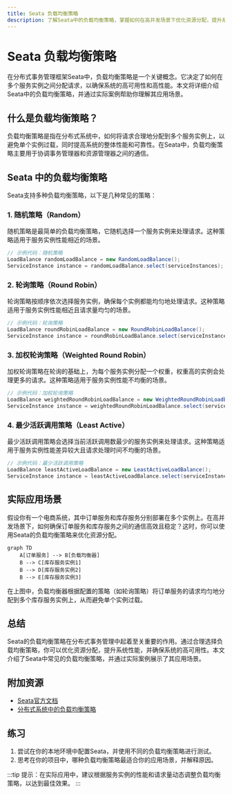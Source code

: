 ```yaml
---
title: Seata 负载均衡策略
description: 了解Seata中的负载均衡策略，掌握如何在高并发场景下优化资源分配，提升系统性能。
---
```


# Seata 负载均衡策略

在分布式事务管理框架Seata中，负载均衡策略是一个关键概念。它决定了如何在多个服务实例之间分配请求，以确保系统的高可用性和高性能。本文将详细介绍Seata中的负载均衡策略，并通过实际案例帮助你理解其应用场景。

## 什么是负载均衡策略？

负载均衡策略是指在分布式系统中，如何将请求合理地分配到多个服务实例上，以避免单个实例过载，同时提高系统的整体性能和可靠性。在Seata中，负载均衡策略主要用于协调事务管理器和资源管理器之间的通信。

## Seata 中的负载均衡策略

Seata支持多种负载均衡策略，以下是几种常见的策略：

### 1. 随机策略（Random）

随机策略是最简单的负载均衡策略，它随机选择一个服务实例来处理请求。这种策略适用于服务实例性能相近的场景。

```java
// 示例代码：随机策略
LoadBalance randomLoadBalance = new RandomLoadBalance();
ServiceInstance instance = randomLoadBalance.select(serviceInstances);
```

### 2. 轮询策略（Round Robin）

轮询策略按顺序依次选择服务实例，确保每个实例都能均匀地处理请求。这种策略适用于服务实例性能相近且请求量均匀的场景。

```java
// 示例代码：轮询策略
LoadBalance roundRobinLoadBalance = new RoundRobinLoadBalance();
ServiceInstance instance = roundRobinLoadBalance.select(serviceInstances);
```

### 3. 加权轮询策略（Weighted Round Robin）

加权轮询策略在轮询的基础上，为每个服务实例分配一个权重，权重高的实例会处理更多的请求。这种策略适用于服务实例性能不均衡的场景。

```java
// 示例代码：加权轮询策略
LoadBalance weightedRoundRobinLoadBalance = new WeightedRoundRobinLoadBalance();
ServiceInstance instance = weightedRoundRobinLoadBalance.select(serviceInstances);
```

### 4. 最少活跃调用策略（Least Active）

最少活跃调用策略会选择当前活跃调用数最少的服务实例来处理请求。这种策略适用于服务实例性能差异较大且请求处理时间不均衡的场景。

```java
// 示例代码：最少活跃调用策略
LoadBalance leastActiveLoadBalance = new LeastActiveLoadBalance();
ServiceInstance instance = leastActiveLoadBalance.select(serviceInstances);
```

## 实际应用场景

假设你有一个电商系统，其中订单服务和库存服务分别部署在多个实例上。在高并发场景下，如何确保订单服务和库存服务之间的通信高效且稳定？这时，你可以使用Seata的负载均衡策略来优化资源分配。

```mermaid
graph TD
    A[订单服务] --> B[负载均衡器]
    B --> C[库存服务实例1]
    B --> D[库存服务实例2]
    B --> E[库存服务实例3]
```

在上图中，负载均衡器根据配置的策略（如轮询策略）将订单服务的请求均匀地分配到多个库存服务实例上，从而避免单个实例过载。

## 总结

Seata的负载均衡策略在分布式事务管理中起着至关重要的作用。通过合理选择负载均衡策略，你可以优化资源分配，提升系统性能，并确保系统的高可用性。本文介绍了Seata中常见的负载均衡策略，并通过实际案例展示了其应用场景。

## 附加资源

- [Seata官方文档](https://seata.io/zh-cn/docs/)
- [分布式系统中的负载均衡策略](https://en.wikipedia.org/wiki/Load_balancing_(computing))

## 练习

1. 尝试在你的本地环境中配置Seata，并使用不同的负载均衡策略进行测试。
2. 思考在你的项目中，哪种负载均衡策略最适合你的应用场景，并解释原因。

:::tip
提示：在实际应用中，建议根据服务实例的性能和请求量动态调整负载均衡策略，以达到最佳效果。
:::